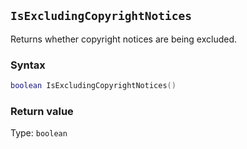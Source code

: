 ::: {.minipage data-latex="{\textwidth}"}
## `IsExcludingCopyrightNotices`

Returns whether copyright notices are being excluded.

### Syntax {-}

``` .lua
boolean IsExcludingCopyrightNotices()
```

### Return value {-}

Type: `boolean`
:::
